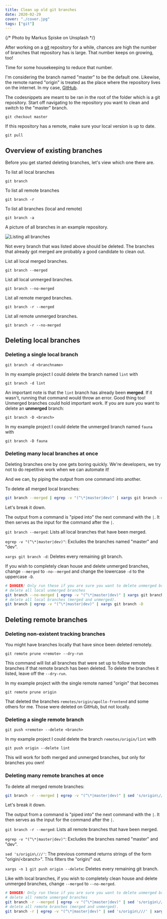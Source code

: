 ```yaml
---
title: Clean up old git branches
date: 2020-02-29
cover: "./cover.jpg"
tags: ["git"]
---
```


{/* Photo by Markus Spiske on Unsplash */}

After working on a [git](https://git-scm.com/) repository for a while,
chances are high the number of branches that repository has is large.
That number keeps on growing, too!

Time for some housekeeping to reduce that number.

I'm considering the branch named "master" to be the default one.
Likewise, the remote named "origin" is treated as the place where the repository lives on the internet. In my case, [GitHub](https://github.com).

The codesnippets are meant to be ran in the root of the folder which is a git repository.
Start off navigating to the repository you want to clean and switch to the "master" branch.

`git checkout master`

If this repository has a remote, make sure your local version is up to date.

`git pull`

## Overview of existing branches

Before you get started deleting branches, let's view which one there are.

To list all local branches

`git branch`

To list all remote branches

`git branch -r`

To list all branches (local and remote)

`git branch -a`

A picture of all branches in an example repository.

![Listing all branches](all-branches.png)

Not every branch that was listed above should be deleted.
The branches that already got merged are probably a good candidate to clean out.

List all local merged branches.

`git branch --merged`

List all local unmerged branches.

`git branch --no-merged`

List all remote merged branches.

`git branch -r --merged`

List all remote unmerged branches.

`git branch -r --no-merged`

## Deleting local branches

### Deleting a single local branch

`git branch -d <branchname>`

In my example project I could delete the branch named `lint` with

`git branch -d lint`

An important note is that the `lint` branch has already been **merged**.
If it wasn't, running that command would throw an error.
Good thing too! Unmerged branches could hold important work.
If you are sure you want to delete an **unmerged** branch:

`git branch -D <branch>`

In my example project I could delete the unmerged branch named `fauna` with

`git branch -D fauna`

### Deleting many local branches at once

Deleting branches one by one gets boring quickly. We're developers, we try not to do repetitive work when we can automate it!

And we can, by piping the output from one command into another.

To delete all merged local branches:

```sh
git branch --merged | egrep -v "(^\*|master|dev)" | xargs git branch -d
```

Let's break it down.

The output from a command is "piped into" the next command with the `|`.
It then serves as the input for the command after the `|`.

`git branch --merged`: Lists all local branches that have been merged.

`egrep -v "(^\*|master|dev)"`: Excludes the branches named "master" and "dev".

`xargs git branch -d`: Deletes every remaining git branch.

If you wish to completely clean house and delete unmerged branches, change `--merged` to `-no--merged` and change the lowercase `-d` to the uppercase `-D`.

```sh
# DANGER! Only run these if you are sure you want to delete unmerged branches.
# delete all local unmerged branches
git branch --no-merged | egrep -v "(^\*|master|dev)" | xargs git branch -D
# delete all local branches (merged and unmerged).
git branch | egrep -v "(^\*|master|dev)" | xargs git branch -D
```

## Deleting remote branches

### Deleting non-existent tracking branches

You might have branches locally that have since been deleted remotely.

`git remote prune <remote> --dry-run`

This command will list all branches that were set up to follow remote branches if that remote branch has been deleted.
To delete the branches it listed, leave off the `--dry-run`.

In my example project with the single remote named "origin" that becomes

`git remote prune origin`

That deleted the branches `remotes/origin/apollo-frontend` and some others for me. Those were deleted on GitHub, but not locally.

### Deleting a single remote branch

`git push <remote> --delete <branch>`

In my example project I could delete the branch `remotes/origin/lint` with

`git push origin --delete lint`

This will work for both merged and unmerged branches, but only for branches you own!

### Deleting many remote branches at once

To delete all merged remote branches:

```sh
git branch -r --merged | egrep -v "(^\*|master|dev)" | sed 's/origin\///' | xargs -n 1 git push origin --delete
```

Let's break it down.

The output from a command is "piped into" the next command with the `|`.
It then serves as the input for the command after the `|`.

`git branch -r --merged`: Lists all remote branches that have been merged.

`egrep -v "(^\*|master|dev)"`: Excludes the branches named "master" and "dev".

`sed 's/origin\///'`: The previous command returns strings of the form "origin/&lt;branch&gt;". This filters the "origin/" out.

`xargs -n 1 git push origin --delete`: Deletes every remaining git branch.

Like with local branches, if you wish to completely clean house and delete unmerged branches, change `--merged` to `--no-merged`.

```sh
# DANGER! Only run these if you are sure you want to delete unmerged branches.
# delete all remote unmerged branches
git branch -r --merged | egrep -v "(^\*|master|dev)" | sed 's/origin\///' | xargs -n 1 git push origin --delete
# delete all remote branches (merged and unmerged).
git branch -r | egrep -v "(^\*|master|dev)" | sed 's/origin\///' | xargs -n 1 git push origin --delete
```
